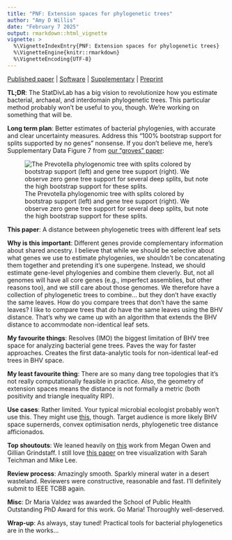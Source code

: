 ```yaml
---
title: "PNF: Extension spaces for phylogenetic trees"
author: "Amy D Willis"
date: "February 7 2025"
output: rmarkdown::html_vignette
vignette: >
  %\VignetteIndexEntry{PNF: Extension spaces for phylogenetic trees}
  %\VignetteEngine{knitr::rmarkdown}
  %\VignetteEncoding{UTF-8}
---
```



[Published paper](https://ieeexplore.ieee.org/abstract/document/10832388) | [Software](https://github.com/statdivlab/ExtnSpaces) | [Supplementary](https://github.com/statdivlab/ExtnSpaces_supplementary) | [Preprint](https://arxiv.org/abs/2407.00227)

**TL;DR**: The StatDivLab has a big vision to revolutionize how you estimate bacterial, archaeal, and interdomain phylogenetic trees. This particular method probably won't be useful to you, though. We're working on something that will be.

**Long term plan**: Better estimates of bacterial phylogenies, with accurate and clear uncertainty measures. Address this "100% bootstrap support for splits supported by no genes" nonsense. If you don't believe me, here's  Supplementary Data Figure 7 from [our "groves" paper](https://academic.oup.com/biostatistics/article/25/3/786/7332152):

![The Prevotella phylogenomic tree with splits colored by bootstrap support (left) and gene tree support (right). We observe zero gene tree support for several deep splits, but note the high bootstrap support for these splits.](support.png)


**This paper**: A distance between phylogenetic trees with different leaf sets

**Why is this important**: Different genes provide complementary information about shared ancestry. I believe that while we should be selective about what genes we use to estimate phylogenies, we shouldn't be concatenating them together and pretending it's one supergene. Instead, we should estimate gene-level phylogenies and combine them cleverly. But, not all genomes will have all core genes (e.g., imperfect assemblies, but other reasons too), and we still care about those genomes. We therefore have a collection of phylogenetic trees to combine... but they don't have exactly the same leaves. How do you compare trees that don't have the same leaves? I like to compare trees that *do* have the same leaves using the BHV distance. That's why we came up with an algorithm that extends the BHV distance to accommodate non-identical leaf sets. 

**My favourite things**: Resolves (IMO) the biggest limitation of BHV tree space for analyzing bacterial gene trees. Paves the way for faster approaches. Creates the first data-analytic tools for non-identical leaf-ed trees in BHV space. 

**My least favourite thing**: There are so many dang tree topologies that it's not really computationally feasible in practice. Also, the geometry of extension spaces means the distance is not formally a metric (both positivity and triangle inequality RIP). 

**Use cases**: Rather limited. Your typical microbial ecologist probably won't use this. They might use [this](https://academic.oup.com/biostatistics/article/25/3/786/7332152), though. Target audience is more likely BHV space supernerds, convex optimisation nerds, phylogenetic tree distance afficionados. 

**Top shoutouts**: We leaned heavily on [this](https://epubs.siam.org/doi/10.1137/18M1235855) work from Megan Owen and Gillian Grindstaff. I still love [this paper](https://academic.oup.com/biostatistics/article/25/3/786/7332152) on tree visualization with Sarah Teichman and Mike Lee. 

**Review process**: Amazingly smooth. Sparkly mineral water in a desert wasteland. Reviewers were constructive, reasonable and fast. I'll definitely submit to IEEE TCBB again. 

**Misc**: Dr Maria Valdez was awarded the School of Public Health Outstanding PhD Award for this work. Go Maria! Thoroughly well-deserved.

**Wrap-up**: As always, stay tuned! Practical tools for bacterial phylogenetics are in the works... 
